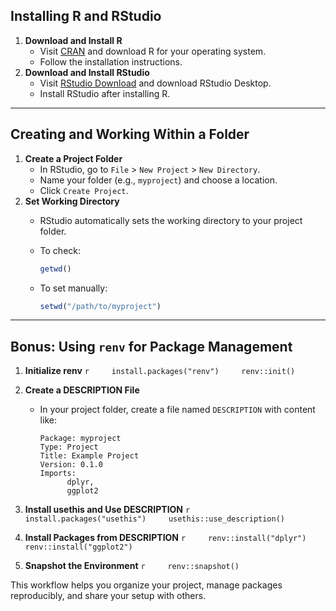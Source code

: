 ## Installing R and RStudio

1. **Download and Install R**  
    - Visit [CRAN](https://cran.r-project.org/) and download R for your operating system.
    - Follow the installation instructions.

2. **Download and Install RStudio**  
    - Visit [RStudio Download](https://posit.co/download/rstudio-desktop/) and download RStudio Desktop.
    - Install RStudio after installing R.

---

## Creating and Working Within a Folder

1. **Create a Project Folder**
    - In RStudio, go to `File` > `New Project` > `New Directory`.
    - Name your folder (e.g., `myproject`) and choose a location.
    - Click `Create Project`.

2. **Set Working Directory**
    - RStudio automatically sets the working directory to your project folder.
    - To check:  
      ```r
      getwd()
      ```
    - To set manually:  
      ```r
      setwd("/path/to/myproject")
      ```

---

## Bonus: Using `renv` for Package Management

1. **Initialize renv**
    ```r
    install.packages("renv")
    renv::init()
    ```

2. **Create a DESCRIPTION File**
    - In your project folder, create a file named `DESCRIPTION` with content like:
      ```
      Package: myproject
      Type: Project
      Title: Example Project
      Version: 0.1.0
      Imports:
            dplyr,
            ggplot2
      ```

3. **Install usethis and Use DESCRIPTION**
    ```r
    install.packages("usethis")
    usethis::use_description()
    ```

4. **Install Packages from DESCRIPTION**
    ```r
    renv::install("dplyr")
    renv::install("ggplot2")
    ```

5. **Snapshot the Environment**
    ```r
    renv::snapshot()
    ```

This workflow helps you organize your project, manage packages reproducibly, and share your setup with others.